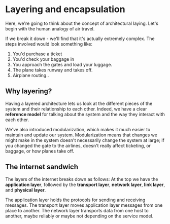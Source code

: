 # Layering and encapsulation

Here, we're going to think about the concept of architectural laying. Let's begin with the human analogy of air travel.

If we break it down - we'll find that it's actually extremely complex. The steps involved would look something like:

1. You'd purchase a ticket
2. You'd check your baggage in
3. You approach the gates and load your luggage.
4. The plane takes runway and takes off.
5. Airplane routing..

## Why layering?

Having a layered architecture lets us look at the different pieces of the system and their relationship to each other. Indeed, we have a clear **reference model** for talking about the system and the way they interact with each other.

We've also introduced modularization, which makes it much easier to maintain and update our system. Modularization means that changes we might make in the system doesn't necessarily change the system at large; if you changed the gate to the airlines, doesn't really affect ticketing, or baggage, or how planes take off. 

## The internet sandwich

The layers of the internet breaks down as follows: At the top we have the **application layer**, followed by the **transport layer**, **network layer**, **link layer**, and **physical layer**.

The application layer holds the protocols for sending and receiving messages. The transport layer moves application layer messages from one place to another. The network layer transports data from one host to another, maybe reliably or maybe not depending on the service model. 

